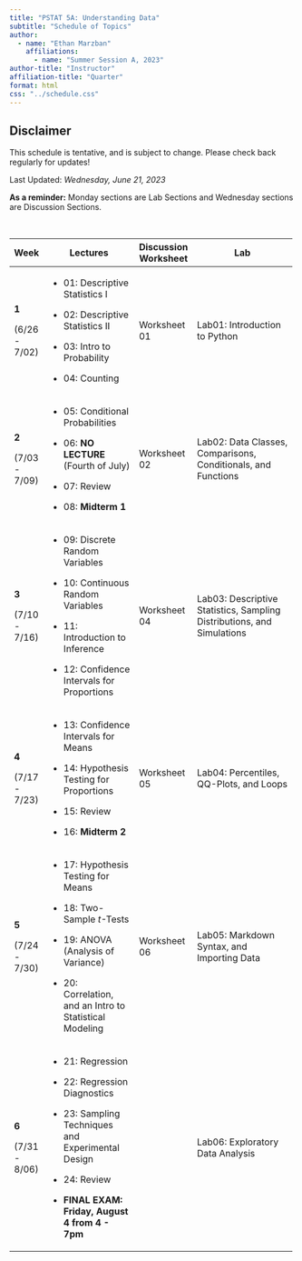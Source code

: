 ```yaml
---
title: "PSTAT 5A: Understanding Data"
subtitle: "Schedule of Topics"
author:
  - name: "Ethan Marzban"
    affiliations:
      - name: "Summer Session A, 2023"
author-title: "Instructor"
affiliation-title: "Quarter"
format: html
css: "../schedule.css"
---
```


::: callout-caution
## Disclaimer

This schedule is tentative, and is subject to change. Please check back regularly for updates!
:::

Last Updated: *Wednesday, June 21, 2023*\

**As a reminder:** Monday sections are Lab Sections and Wednesday sections are Discussion Sections.

\

+---------------+-----------------------------------------------------------+----------------------+------------------------------------------------------------------------+
| Week          | Lectures                                                  | Discussion Worksheet | Lab                                                                    |
+===============+===========================================================+======================+========================================================================+
| **1**         | -   01: Descriptive Statistics I                          | Worksheet 01         | Lab01: Introduction to Python                                          |
|               |                                                           |                      |                                                                        |
| (6/26 - 7/02) | -   02: Descriptive Statistics II                         |                      |                                                                        |
|               |                                                           |                      |                                                                        |
|               | -   03: Intro to Probability                              |                      |                                                                        |
|               |                                                           |                      |                                                                        |
|               | -   04: Counting                                          |                      |                                                                        |
+---------------+-----------------------------------------------------------+----------------------+------------------------------------------------------------------------+
| **2**         | -   05: Conditional Probabilities                         | Worksheet 02         | Lab02: Data Classes, Comparisons, Conditionals, and Functions          |
|               |                                                           |                      |                                                                        |
| (7/03 - 7/09) | -   06: **NO LECTURE** (Fourth of July)                   |                      |                                                                        |
|               |                                                           |                      |                                                                        |
|               | -   07: Review                                            |                      |                                                                        |
|               |                                                           |                      |                                                                        |
|               | -   08: **Midterm 1**                                     |                      |                                                                        |
+---------------+-----------------------------------------------------------+----------------------+------------------------------------------------------------------------+
| **3**         | -   09: Discrete Random Variables                         | Worksheet 04         | Lab03: Descriptive Statistics, Sampling Distributions, and Simulations |
|               |                                                           |                      |                                                                        |
| (7/10 - 7/16) | -   10: Continuous Random Variables                       |                      |                                                                        |
|               |                                                           |                      |                                                                        |
|               | -   11: Introduction to Inference                         |                      |                                                                        |
|               |                                                           |                      |                                                                        |
|               | -   12: Confidence Intervals for Proportions              |                      |                                                                        |
+---------------+-----------------------------------------------------------+----------------------+------------------------------------------------------------------------+
| **4**         | -   13: Confidence Intervals for Means                    | Worksheet 05         | Lab04: Percentiles, QQ-Plots, and Loops                                |
|               |                                                           |                      |                                                                        |
| (7/17 - 7/23) | -   14: Hypothesis Testing for Proportions                |                      |                                                                        |
|               |                                                           |                      |                                                                        |
|               | -   15: Review                                            |                      |                                                                        |
|               |                                                           |                      |                                                                        |
|               | -   16: **Midterm 2**                                     |                      |                                                                        |
+---------------+-----------------------------------------------------------+----------------------+------------------------------------------------------------------------+
| **5**         | -   17: Hypothesis Testing for Means                      | Worksheet 06         | Lab05: Markdown Syntax, and Importing Data                             |
|               |                                                           |                      |                                                                        |
| (7/24 - 7/30) | -   18: Two-Sample *t*-Tests                              |                      |                                                                        |
|               |                                                           |                      |                                                                        |
|               | -   19: ANOVA (Analysis of Variance)                      |                      |                                                                        |
|               |                                                           |                      |                                                                        |
|               | -   20: Correlation, and an Intro to Statistical Modeling |                      |                                                                        |
+---------------+-----------------------------------------------------------+----------------------+------------------------------------------------------------------------+
| **6**         | -   21: Regression                                        |                      | Lab06: Exploratory Data Analysis                                       |
|               |                                                           |                      |                                                                        |
| (7/31 - 8/06) | -   22: Regression Diagnostics                            |                      |                                                                        |
|               |                                                           |                      |                                                                        |
|               | -   23: Sampling Techniques and Experimental Design       |                      |                                                                        |
|               |                                                           |                      |                                                                        |
|               | -   24: Review                                            |                      |                                                                        |
|               |                                                           |                      |                                                                        |
|               | -   **FINAL EXAM: Friday, August 4 from 4 - 7pm**         |                      |                                                                        |
+---------------+-----------------------------------------------------------+----------------------+------------------------------------------------------------------------+
